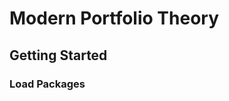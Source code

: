 # Modern Portfolio Theory {#sec-modernPortfolioTheory}

## Getting Started

### Load Packages

```r

```
